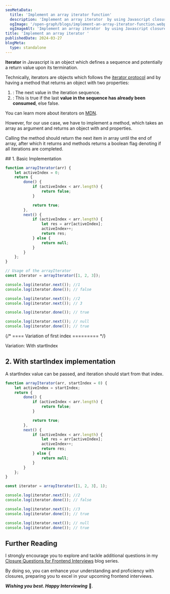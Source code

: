 ```yaml
---
seoMetaData:
  title: 'Implement an array iterator function'
  description: 'Implement an array iterator  by using Javascript closures.'
  ogImage: '/open-graph/blogs/implement-an-array-iterator-function.webp'
  ogImageAlt: 'Implement an array iterator  by using Javascript closures.'
title: 'Implement an array iterator '
publishedDate: 2024-03-27
blogMeta:
  type: standalone
---
```


**Iterator** in Javascript is an object which defines a sequence and potentially a return value upon its termination.

Technically, iterators are objects which follows the [iterator protocol](https://developer.mozilla.org/en-US/docs/Web/JavaScript/Reference/Iteration_protocols#the_iterator_protocol 'MDN: Learn more about iterator protocol') and by having a <InlineCode code="next()"/> method that returns an object with two properties:

1. <InlineCode code="value" /> : The next value in the iteration sequence.
1. <InlineCode code="done" /> : This is true if the last **value in the sequence has already been consumed**, else false.

You can learn more about iterators on [MDN](https://developer.mozilla.org/en-US/docs/Web/JavaScript/Guide/Iterators_and_Generators 'MDN: Learn more about iterators in JavaScript').

However, for our use case, we have to implement a <InlineCode code="iteratorArray" /> method, which takes an array as argument and returns an object with <InlineCode code="next()" /> and <InlineCode code="done()" /> properties.

Calling the <InlineCode code="next()" /> method should return the next item in array until the end of array, after which it returns <InlineCode code="null" /> and <InlineCode code="done()" /> methods returns a boolean flag denoting if all iterations are completed.

<section>
## 1. Basic Implementation

```js title="./src/array-iterator.js"
function arrayIterator(arr) {
	let activeIndex = 0;
	return {
		done() {
			if (activeIndex < arr.length) {
				return false;
			}

			return true;
		},
		next() {
			if (activeIndex < arr.length) {
				let res = arr[activeIndex];
				activeIndex++;
				return res;
			} else {
				return null;
			}
		}
	};
}

// Usage of the arrayIterator
const iterator = arrayIterator([1, 2, 3]);

console.log(iterator.next()); //1
console.log(iterator.done()); // false

console.log(iterator.next()); //2
console.log(iterator.next()); // 3

console.log(iterator.done()); // true

console.log(iterator.next()); // null
console.log(iterator.done()); // true
```

</section>

{/* ==== Variation of first index ========= */}

<section>

<SubHeading>Variation: With startIndex</SubHeading>
## 2. With startIndex implementation

A startIndex value can be passed, and iteration should start from that index.

```js title="./src/array-iterator.js"
function arrayIterator(arr, startIndex = 0) {
	let activeIndex = startIndex;
	return {
		done() {
			if (activeIndex < arr.length) {
				return false;
			}

			return true;
		},
		next() {
			if (activeIndex < arr.length) {
				let res = arr[activeIndex];
				activeIndex++;
				return res;
			} else {
				return null;
			}
		}
	};
}

const iterator = arrayIterator([1, 2, 3], 1);

console.log(iterator.next()); //2
console.log(iterator.done()); // false

console.log(iterator.next()); //3
console.log(iterator.done()); // true

console.log(iterator.next()); // null
console.log(iterator.done()); // true
```

</section>

## Further Reading

I strongly encourage you to explore and tackle additional questions in my [Closure Questions for Frontend Interviews](/blog/closure-questions-for-frontend-interviews/ 'Find more question on closures in the closure questions for frontend Interviews blog series') blog series.

By doing so, you can enhance your understanding and proficiency with closures, preparing you to excel in your upcoming frontend interviews.

**_Wishing you best. Happy Interviewing_** 🫡.
